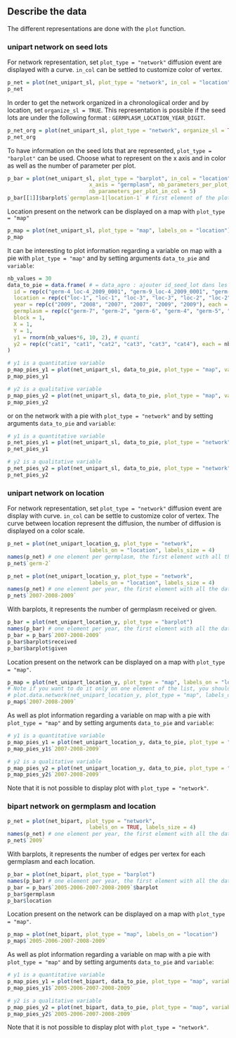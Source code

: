 ## Describe the data {#describe-data-network}

The different representations are done with the `plot` function.

### unipart network on seed lots

For network representation, set `plot_type = "network"` diffusion event are displayed with a curve.
`in_col` can be settled to customize color of vertex.

```r
p_net = plot(net_unipart_sl, plot_type = "network", in_col = "location")
p_net
```

In order to get the network organized in a chronologiical order and by location, set `organize_sl = TRUE`.
This representation is possible if the seed lots are under the following format : `GERMPLASM_LOCATION_YEAR_DIGIT`.

```r
p_net_org = plot(net_unipart_sl, plot_type = "network", organize_sl = TRUE)
p_net_org
```

To have information on the seed lots that are represented, `plot_type = "barplot"` can be used.
Choose what to represent on the x axis and in color as well as the number of parameter per plot.

```r
p_bar = plot(net_unipart_sl, plot_type = "barplot", in_col = "location", 
                          x_axis = "germplasm", nb_parameters_per_plot_x_axis = 5, 
                          nb_parameters_per_plot_in_col = 5)
p_bar[[1]]$barplot$`germplasm-1|location-1` # first element of the plot
```


Location present on the network can be displayed on a map with `plot_type = "map"`

```r
p_map = plot(net_unipart_sl, plot_type = "map", labels_on = "location")
p_map
```

It can be interesting to plot information regarding a variable on map with a pie with `plot_type = "map"` and by setting arguments `data_to_pie` and `variable`:

```r
nb_values = 30
data_to_pie = data.frame( # = data_agro : ajouter id_seed_lot dans les format agro
  id = rep(c("germ-4_loc-4_2009_0001", "germ-9_loc-4_2009_0001", "germ-10_loc-3_2009_0001", "germ-12_loc-3_2007_0001", "germ-11_loc-2_2009_0001", "germ-10_loc-2_2009_0001"), each = nb_values),
  location = rep(c("loc-1", "loc-1", "loc-3", "loc-3", "loc-2", "loc-2"), each = nb_values),
  year = rep(c("2009", "2008", "2007", "2007", "2009", "2009"), each = nb_values),
  germplasm = rep(c("germ-7", "germ-2", "germ-6", "germ-4", "germ-5", "germ-13"), each = nb_values),
  block = 1,
  X = 1,
  Y = 1,
  y1 = rnorm(nb_values*6, 10, 2), # quanti
  y2 = rep(c("cat1", "cat1", "cat2", "cat3", "cat3", "cat4"), each = nb_values)  # quali
)
```


```r
# y1 is a quantitative variable
p_map_pies_y1 = plot(net_unipart_sl, data_to_pie, plot_type = "map", variable = "y1")
p_map_pies_y1
```


```r
# y2 is a qualitative variable
p_map_pies_y2 = plot(net_unipart_sl, data_to_pie, plot_type = "map", variable = "y2")
p_map_pies_y2
```

or on the network with a pie with `plot_type = "network"` and by setting arguments `data_to_pie` and `variable`:

```r
# y1 is a quantitative variable
p_net_pies_y1 = plot(net_unipart_sl, data_to_pie, plot_type = "network", variable = "y1")
p_net_pies_y1
```

```r
# y2 is a qualitative variable
p_net_pies_y2 = plot(net_unipart_sl, data_to_pie, plot_type = "network", variable = "y2")
p_net_pies_y2
```


### unipart network on location

For network representation, set `plot_type = "network"` diffusion event are display with curve.
`in_col` can be settle to customize color of vertex.
The curve between location represent the diffusion, the number of diffusion is displayed on a color scale.


```r
p_net = plot(net_unipart_location_g, plot_type = "network", 
                          labels_on = "location", labels_size = 4)
names(p_net) # one element per germplasm, the first element with all the data
p_net$`germ-2`
```

```r
p_net = plot(net_unipart_location_y, plot_type = "network", 
                          labels_on = "location", labels_size = 4)
names(p_net) # one element per year, the first element with all the data
p_net$`2007-2008-2009`
```

With barplots, it represents the number of germplasm received or given.
```r
p_bar = plot(net_unipart_location_y, plot_type = "barplot")
names(p_bar) # one element per year, the first element with all the data
p_bar = p_bar$`2007-2008-2009`
p_bar$barplot$received
p_bar$barplot$given
```

Location present on the network can be displayed on a map with `plot_type = "map"`.

```r
p_map = plot(net_unipart_location_y, plot_type = "map", labels_on = "location")
# Note if you want to do it only on one element of the list, you should use 
# plot.data.network(net_unipart_location_y, plot_type = "map", labels_on = TRUE)
p_map$`2007-2008-2009`
```

As well as plot information regarding a variable on map with a pie with `plot_type = "map"` and by setting arguments `data_to_pie` and `variable`:

```r
# y1 is a quantitative variable
p_map_pies_y1 = plot(net_unipart_location_y, data_to_pie, plot_type = "map", variable = "y1")
p_map_pies_y1$`2007-2008-2009`
```

```r
# y2 is a qualitative variable
p_map_pies_y2 = plot(net_unipart_location_y, data_to_pie, plot_type = "map", variable = "y2")
p_map_pies_y2$`2007-2008-2009`
```

Note that it is not possible to display plot with `plot_type = "network"`.



### bipart network on germplasm and location

```r
p_net = plot(net_bipart, plot_type = "network", 
                          labels_on = TRUE, labels_size = 4)
names(p_net) # one element per year, the first element with all the data
p_net$`2009`
```


With barplots, it represents the number of edges per vertex for each germplasm and each location.
```r
p_bar = plot(net_bipart, plot_type = "barplot")
names(p_bar) # one element per year, the first element with all the data
p_bar = p_bar$`2005-2006-2007-2008-2009`$barplot
p_bar$germplasm
p_bar$location
```


Location present on the network can be displayed on a map with `plot_type = "map"`.

```r
p_map = plot(net_bipart, plot_type = "map", labels_on = "location")
p_map$`2005-2006-2007-2008-2009`
```

As well as plot information regarding a variable on map with a pie with `plot_type = "map"` and by setting arguments `data_to_pie` and `variable`:

```r
# y1 is a quantitative variable
p_map_pies_y1 = plot(net_bipart, data_to_pie, plot_type = "map", variable = "y1")
p_map_pies_y1$`2005-2006-2007-2008-2009`
```

```r
# y2 is a qualitative variable
p_map_pies_y2 = plot(net_bipart, data_to_pie, plot_type = "map", variable = "y2")
p_map_pies_y2$`2005-2006-2007-2008-2009`
```

Note that it is not possible to display plot with `plot_type = "network"`.


